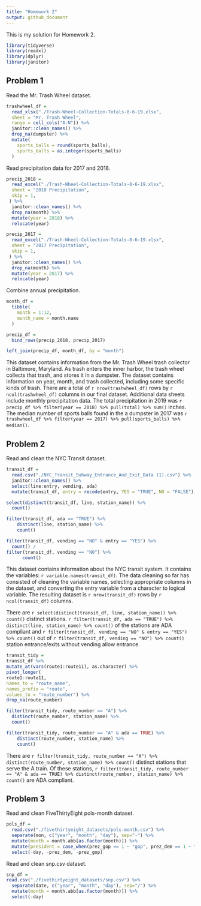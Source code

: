 ```yaml
---
title: "Homework 2"
output: github_document
---
```


This is my solution for Homework 2. 

```r
library(tidyverse)
library(readxl)
library(dplyr)
library(janitor)
```


## Problem 1

Read the Mr. Trash Wheel dataset. 

```r
trashwheel_df = 
  read_xlsx("./Trash-Wheel-Collection-Totals-8-6-19.xlsx",
  sheet = "Mr. Trash Wheel", 
  range = cell_cols("A:N")) %>% 
  janitor::clean_names() %>% 
  drop_na(dumpster) %>% 
  mutate(
    sports_balls = round(sports_balls), 
    sports_balls = as.integer(sports_balls)
  )
```

Read precipitation data for 2017 and 2018. 

```r
precip_2018 = 
  read_excel("./Trash-Wheel-Collection-Totals-8-6-19.xlsx",
  sheet = "2018 Precipitation", 
  skip = 1, 
 ) %>% 
  janitor::clean_names() %>% 
  drop_na(month) %>% 
  mutate(year = 2018) %>% 
  relocate(year)

precip_2017 = 
  read_excel("./Trash-Wheel-Collection-Totals-8-6-19.xlsx",
  sheet = "2017 Precipitation", 
  skip = 1, 
 ) %>% 
  janitor::clean_names() %>% 
  drop_na(month) %>% 
  mutate(year = 2017) %>% 
  relocate(year)
```

Combine annual precipitation. 

```r
month_df = 
  tibble(
    month = 1:12, 
    month_name = month.name
  )

precip_df = 
  bind_rows(precip_2018, precip_2017)

left_join(precip_df, month_df, by = "month")
```

This dataset contains information from the Mr. Trash Wheel trash collector in Baltimore, Maryland. As trash enters the inner harbor, the trash wheel collects that trash, and stores it in a dumpster. The dataset contains information on year, month, and trash collected, including some specific kinds of trash. There are a total of `r nrow(trashwheel_df)` rows by `r ncol(trashwheel_df)` columns in our final dataset. Additional data sheets include monthly precipitation data. The total precipitation in 2019 was `r precip_df %>% filter(year == 2018) %>% pull(total) %>% sum()` inches. The median number of sports balls found in the a dumpster in 2017 was `r trashwheel_df %>% filter(year == 2017) %>% pull(sports_balls) %>% median()`. 

## Problem 2

Read and clean the NYC Transit dataset. 

```r
transit_df = 
  read.csv("./NYC_Transit_Subway_Entrance_And_Exit_Data (1).csv") %>%
  janitor::clean_names() %>% 
  select(line:entry, vending, ada) 
  mutate(transit_df, entry = recode(entry, YES = "TRUE", NO = "FALSE"))
```



```r
select(distinct(transit_df, line, station_name)) %>% 
  count()

filter(transit_df, ada == "TRUE") %>%
    distinct(line, station_name) %>%
    count()

filter(transit_df, vending == "NO" & entry == "YES") %>% 
  count() / 
filter(transit_df, vending == "NO") %>% 
      count() 
```

This dataset contains information about the NYC transit system. It contains the variables: `r variable.names(transit_df)`. The data cleaning so far has consisted of cleaning the variable names, selecting appropriate columns in the dataset, and converting the entry variable from a character to logical variable. The resulting dataset is `r nrow(transit_df)` rows by `r ncol(transit_df)` columns. 

There are `r select(distinct(transit_df, line, station_name)) %>% count()` distinct stations. `r filter(transit_df, ada == "TRUE") %>% distinct(line, station_name) %>% count()` of the stations are ADA compliant and `r filter(transit_df, vending == "NO" & entry == "YES") %>% count()` out of `r filter(transit_df, vending == "NO") %>% count()` station entrance/exits without vending allow entrance. 

```r
transit_tidy =
transit_df %>%
mutate_at(vars(route1:route11), as.character) %>%
pivot_longer(
route1:route11,
names_to = "route_name",
names_prefix = "route",
values_to = "route_number") %>%
drop_na(route_number)

filter(transit_tidy, route_number == "A") %>% 
  distinct(route_number, station_name) %>% 
  count()

filter(transit_tidy, route_number == "A" & ada == TRUE) %>% 
    distinct(route_number, station_name) %>%
    count()

```

There are `r filter(transit_tidy, route_number == "A") %>% distinct(route_number, station_name) %>% count()` distinct stations that serve the A train. Of these stations, `r filter(transit_tidy, route_number == "A" & ada == TRUE) %>% distinct(route_number, station_name) %>% count()` are ADA compliant. 

## Problem 3 

Read and clean FiveThirtyEight pols-month dataset. 

```r
pols_df = 
  read.csv("./fivethirtyeight_datasets/pols-month.csv") %>% 
  separate(mon, c("year", "month", "day"), sep="-") %>% 
  mutate(month = month.abb[as.factor(month)]) %>% 
  mutate(president = case_when(prez_gop == 1 ~ "gop", prez_dem == 1 ~ "dem")) %>% 
  select(-day, -prez_dem, -prez_gop)
```

Read and clean snp.csv dataset. 

```r
snp_df = 
read.csv("./fivethirtyeight_datasets/snp.csv") %>% 
  separate(date, c("year", "month", "day"), sep="/") %>% 
  mutate(month = month.abb[as.factor(month)]) %>% 
  select(-day)
```



